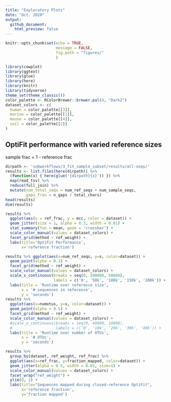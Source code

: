 ```yaml
---
title: "Exploratory Plots"
date: "Oct. 2020"
output: 
  github_document:
    html_preview: false
---
```


```r
knitr::opts_chunk$set(echo = TRUE,
                      message = FALSE,
                      fig.path = "figures/"
                      )
```
```r
library(cowplot)
library(ggtext)
library(glue)
library(here)
library(knitr)
library(tidyverse)
theme_set(theme_classic())
color_palette <- RColorBrewer::brewer.pal(4, "Dark2")
dataset_colors <- c(
  human = color_palette[[3]],
  marine = color_palette[[1]],
  mouse = color_palette[[4]],
  soil = color_palette[[2]]
)
```

## OptiFit performance with varied reference sizes

sample frac = 1 - reference frac

```r
dirpath <- 'subworkflows/3_fit_sample_subset/results/all-seqs/'
results <- list.files(here(dirpath)) %>% 
  (function(x) { here(glue('{dirpath}{x}')) }) %>% 
  map(read_tsv) %>% 
  reduce(full_join) %>% 
  mutate(num_total_seqs = num_ref_seqs + num_sample_seqs,
         gaps_frac = n_gaps / total_chars)
head(results)
dim(results)
```

```r
results %>% 
  ggplot(aes(x = ref_frac, y = mcc, color = dataset)) +
  geom_jitter(size = 1, alpha = 0.3, width = 0.01) +
  stat_summary(fun = mean, geom = 'crossbar') +
  scale_color_manual(values = dataset_colors) +
  facet_grid(method ~ ref_weight) +
  labs(title='OptiFit Performance',
       x='reference fraction')
```

```r
results %>% ggplot(aes(x=num_ref_seqs, y=s, color=dataset)) +
  geom_point(alpha = 0.3) +
  facet_grid(method ~ ref_weight) +
  scale_color_manual(values = dataset_colors) +
  scale_x_continuous(breaks = seq(0, 200000, 50000),
                     labels = c('0', '50k', '100k', '150k', '200k')) +
  labs(title = 'Runtime over reference size',
       x = '# sequences in reference',
       y = 'seconds')
results %>% 
  ggplot(aes(x=numotus, y=s, color=dataset)) +
  geom_point(alpha = 0.5) +
  facet_grid(method ~ ref_weight) +
  scale_color_manual(values = dataset_colors) +
  #scale_x_continuous(breaks = seq(0, 40000, 10000),
  #                   labels = c('0', '10k', '20k', '30k', '40k')) +
  labs(title = 'Runtime over number of OTUs',
       x = '# OTUs',
       y = 'seconds')
```

```r
results %>% 
  group_by(dataset, ref_weight, ref_frac) %>% 
  ggplot(aes(x=ref_frac, y=fraction_mapped, color=dataset)) +
  geom_jitter(alpha = 0.5, width = 0.01, size=1) +
  scale_color_manual(values = dataset_colors) +
  facet_wrap("ref_weight") +
  ylim(0, 1) +
  labs(title="Sequences mapped during closed-reference OptiFit",
       x='reference fraction',
       y='fraction mapped')
```

